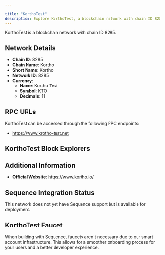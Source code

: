 ```yaml
---

title: "KorthoTest"
description: Explore KorthoTest, a blockchain network with chain ID 8285. Learn about its native currency, Kortho Test, and how to interact with the network.
---
```




KorthoTest is a blockchain network with chain ID 8285.

## Network Details

- **Chain ID**: 8285
- **Chain Name**: Kortho
- **Short Name**: Kortho
- **Network ID**: 8285
- **Currency**: 
  - **Name**: Kortho Test
  - **Symbol**: KTO
  - **Decimals**: 11

## RPC URLs

KorthoTest can be accessed through the following RPC endpoints:

- https://www.krotho-test.net

## KorthoTest Block Explorers



## Additional Information

- **Official Website**: https://www.kortho.io/

## Sequence Integration Status

This network does not yet have Sequence support but is available for deployment.

## KorthoTest Faucet

When building with Sequence, faucets aren't necessary due to our smart account infrastructure. This allows for a smoother onboarding process for your users and a better developer experience.
